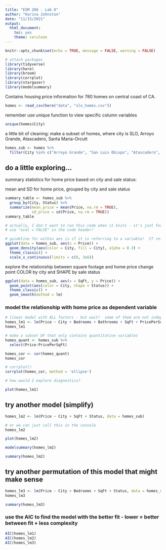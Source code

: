 ```yaml
---
title: "ESM 206 - Lab 8"
author: "Karina Johnston"
date: "11/15/2021"
output: 
  html_document: 
    toc: yes
    theme: cerulean
---
```


```r
knitr::opts_chunk$set(echo = TRUE, message = FALSE, warning = FALSE)

# attach packages
library(tidyverse)
library(here)
library(broom)
library(corrplot)
library(stargazer)
library(modelsummary)
```

Contains housing price information for 780 homes on central coast of CA.

```r
homes <- read_csv(here("data", "slo_homes.csv"))
```

remember use unique function to view specific column variables

```r
unique(homes$City)
```

a little bit of cleaning: make a subset of homes, where city is SLO, Arroyo Grande, Atascadero, Santa Maria-Orcutt 

```r
homes_sub <- homes %>% 
  filter(City %in% c("Arroyo Grande", "San Luis Obispo", "Atascadero", "Santa Maria-Orcutt"))
```

## do a little exploring...

summary statistics for home price based on city and sale status:

mean and SD for home price, grouped by city and sale status

```r
summary_table <- homes_sub %>% 
  group_by(City, Status) %>% 
  summarize(mean_price = mean(Price, na.rm = TRUE), 
            sd_price = sd(Price, na.rm = TRUE))
summary_table

# actually, I don't want to run this code when it knits - it's just for me
# use "eval = FALSE" in the code header!

# guideline for within aes is if it is referring to a variable!  If referring to a constant, then outside aes
ggplot(data = homes_sub, aes(x = Price)) +
  geom_density(aes(color = City, fill = City), alpha = 0.3) +
  theme_classic() +
  scale_x_continuous(limits = c(0, 3e6))
```

explore the relationship between square footage and home price
change point COLOR by city and SHAPE by sale status

```r
ggplot(data = homes_sub, aes(x = SqFt, y = Price)) +
  geom_point(aes(color = City, shape = Status)) +
  theme_classic() +
  geom_smooth(method = lm)
```

### model the relationship with home price as dependent variable

```r
# linear model with ALL factors - but wait!  some of them are not independent
homes_lm1 <- lm(Price ~ City + Bedrooms + Bathrooms + SqFt + PricePerSqFt + Status, data = homes_sub)
homes_lm1

# make a subset DF that only contains quantitative variables
homes_quant <- homes_sub %>% 
  select(Price:PricePerSqFt)

homes_cor <- cor(homes_quant)
homes_cor

# corrplot()
corrplot(homes_cor, method = 'ellipse')

# how would I explore diagnostics?

plot(homes_lm1)
```

## try another model (simplify)

```r
homes_lm2 <- lm(Price ~ City + SqFt + Status, data = homes_sub)

# or we can just call this in the console
homes_lm2

plot(homes_lm2)

modelsummary(homes_lm2)

summary(homes_lm2)
```


## try another permutation of this model that might make sense

```r
homes_lm3 <- lm(Price ~ City + Bedrooms + SqFt + Status, data = homes_sub)
homes_lm3

summary(homes_lm3)
```


### use the AIC to find the model with the better fit - lower = better between fit + less complexity

```r
AIC(homes_lm1)
AIC(homes_lm2)
AIC(homes_lm3)
```


